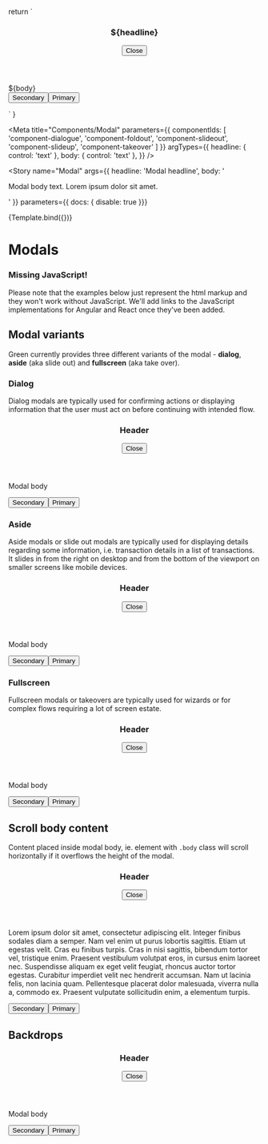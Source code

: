 
  return `
    <section role='dialog'
           aria-modal="true"
           aria-labelledby="modal_header"
           aria-describedby="modal_body">
    <header>
      <h3 id="modal_header">${headline}</h3>
      <button class='close'>
        <span class='sr-only'>Close</span>
      </button>
    </header>
    <div class='body' id="modal_body">
      ${body}
    </div>
    <footer>
      <button type="button">Secondary</button><button type="submit">Primary</button>
    </footer>
  </section>`
}

<Meta
  title="Components/Modal"
  parameters={{ 
    componentIds: [
      'component-dialogue',
      'component-foldout',
      'component-slideout',
      'component-slideup',
      'component-takeover'
    ]
  }}
  argTypes={{
    headline: { control: 'text' },
    body: { control: 'text' },
  }} />

<Story
  name="Modal"
  args={{
    headline: 'Modal headline',
    body: '<p>Modal body text. Lorem ipsum dolor sit amet.</p>'
  }}
  parameters={{ docs: { disable: true }}}
>
  {Template.bind({})}
</Story>

<style>{
  `
    main {
      position: relative !important;
      max-height: 500px;
      max-width: 100%;
    }
    section {
      position: relative !important;
      margin: auto;
      max-height: 300px;
    }
    aside {
      position: relative !important;
      max-height: 500px;
      margin-left: auto;
    }
    .backdrop {
      position: absolute !important;
      margin-bottom: 1.5rem;
      z-index: -1 !important;
    }
`}
</style>

# Modals

<div role="alert" class="info mb-7 mt-5">
  <main>
    <h3>Missing JavaScript!</h3>
    <p>
      Please note that the examples below just represent the html markup and they won't work without JavaScript. We'll add links to the JavaScript implementations for Angular and React once they've been added.
    </p>
  </main>
</div>


## Modal variants

Green currently provides three different variants of the modal - **dialog**, **aside** (aka slide out) and **fullscreen** (aka take over).

### Dialog

Dialog modals are typically used for confirming actions or displaying information that the user must act on before continuing with intended flow.

<Canvas>
  <section role='dialog'
           aria-modal="true"
           aria-labelledby="modal_header"
           aria-describedby="modal_body">
    <header>
      <h3 id="modal_header">Header</h3>
      <button class='close'>
        <span class='sr-only'>Close</span>
      </button>
    </header>
    <div class='body' id="modal_body">
      <p>Modal body</p>
    </div>
    <footer>
      <button type="button">Secondary</button><button type="submit">Primary</button>
    </footer>
  </section>
</Canvas>

### Aside

Aside modals or slide out modals are typically used for displaying details regarding some information, i.e. transaction details in a list of transactions. It slides in from the right on desktop and from the bottom of the viewport on smaller screens like mobile devices.

<Canvas>
  <aside role='dialog'
         role='dialog'
         aria-modal="true"
         aria-labelledby="modal_header"
         aria-describedby="modal_body">
    <header>
      <h3 id="modal_header">Header</h3>
      <button class='close'>
        <span class='sr-only'>Close</span>
      </button>
    </header>
    <div class='body' id="modal_body">
      <p>Modal body</p>
    </div>
    <footer>
      <button type="button">Secondary</button><button type="submit">Primary</button>
    </footer>
  </aside>
</Canvas>

### Fullscreen

Fullscreen modals or takeovers are typically used for wizards or for complex flows requiring a lot of screen estate.

<Canvas>
  <main role='dialog'
        aria-modal="true"
        aria-labelledby="modal_header"
        aria-describedby="modal_body">
    <header>
      <h3 id="modal_header">Header</h3>
      <button class='close'>
        <span class='sr-only'>Close</span>
      </button>
    </header>
    <div class='body' id="modal_body">
      <p>Modal body</p>
    </div>
    <footer>
      <button type="button">Secondary</button><button type="submit">Primary</button>
    </footer>
  </main>
</Canvas>


## Scroll body content

Content placed inside modal body, ie. element with <code>.body</code> class will scroll horizontally if it overflows the height of the modal.

<Canvas>
  <div>
    <section role='dialog'
             aria-modal="true"
             aria-labelledby="modal_header"
             aria-describedby="modal_body">
      <header id="modal_header">
        <h3>Header</h3>
        <button class='close'>
          <span class='sr-only'>Close</span>
        </button>
      </header>
      <div class='body' id="modal_body">
        <p>Lorem ipsum dolor sit amet, consectetur adipiscing elit. Integer finibus sodales diam a semper. Nam vel enim ut purus lobortis sagittis. Etiam ut egestas velit. Cras eu finibus turpis. Cras in nisi sagittis, bibendum tortor vel, tristique enim. Praesent vestibulum volutpat eros, in cursus enim laoreet nec. Suspendisse aliquam ex eget velit feugiat, rhoncus auctor tortor egestas. Curabitur imperdiet velit nec hendrerit accumsan. Nam ut lacinia felis, non lacinia quam. Pellentesque placerat dolor malesuada, viverra nulla a, commodo ex. Praesent vulputate sollicitudin enim, a elementum turpis.</p>
      </div>
      <footer>
        <button type="button">Secondary</button><button type="submit">Primary</button>
      </footer>
    </section>
  </div>
</Canvas>


## Backdrops

<Canvas>
  <div>
    <section role='dialog'
             aria-modal="true"
             aria-labelledby="modal_header"
             aria-describedby="modal_body">
      <header id="modal_header">
        <h3>Header</h3>
        <button class='close'>
          <span class='sr-only'>Close</span>
        </button>
      </header>
      <div class='body' id="modal_body">
        <p>Modal body</p>
      </div>
      <footer>
        <button type="button">Secondary</button><button type="submit">Primary</button>
      </footer>
    </section>
    <div class="backdrop"></div>
  </div>
</Canvas>
